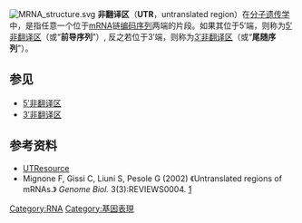 {{NoteAT|G1=生命科学}}
{{Redirect|UTR}}

[[File:MRNA_structure.svg|thumb]]
'''非翻译区'''（'''UTR'''，untranslated region）在[[分子遗传学|分子遗传学]]中，是指任意一个位于[[mRNA|mRNA]]链[[编码序列|编码序列]]两端的片段。如果其位于5′端，则称为[[5′非翻译区|5′非翻译区]]（或“'''前导序列'''”）, 反之若位于3′端，则称为[[3′非翻译区|3′非翻译区]]（或“'''尾随序列'''”）。

==参见==
* [[5′非翻译区|5′非翻译区]]
* [[3′非翻译区|3′非翻译区]] 

==参考资料==
*[https://web.archive.org/web/20080923202457/http://www.ba.itb.cnr.it/UTR/ UTResource]
* Mignone F, Gissi C, Liuni S, Pesole G (2002) 《Untranslated regions of mRNAs.》 ''Genome Biol.''  3(3):REVIEWS0004. [http://www.ncbi.nlm.nih.gov/pubmed/11897027]

[[Category:RNA|Category:RNA]]
[[Category:基因表現|Category:基因表現]]

{{genetics-stub}}